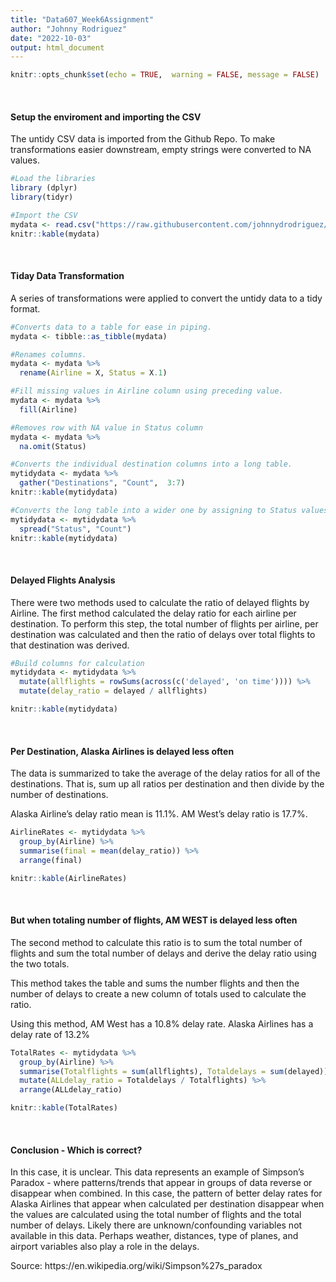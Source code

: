 ```yaml
---
title: "Data607_Week6Assignment"
author: "Johnny Rodriguez"
date: "2022-10-03"
output: html_document
---
```


```r
knitr::opts_chunk$set(echo = TRUE,  warning = FALSE, message = FALSE)
```
<br/>

#### Setup the enviroment and importing the CSV
The untidy CSV data is imported from the Github Repo.  To make transformations easier downstream, empty strings were converted to NA values.


```r

#Load the libraries
library (dplyr)
library(tidyr)

#Import the CSV
mydata <- read.csv("https://raw.githubusercontent.com/johnnydrodriguez/data607_week6/main/untidycsv.csv", na.strings=c("","NA"))
knitr::kable(mydata)

```
<br/>

#### Tiday Data Transformation

A series of transformations were applied to convert the untidy data to a tidy format.

```r

#Converts data to a table for ease in piping.
mydata <- tibble::as_tibble(mydata)

#Renames columns.
mydata <- mydata %>% 
  rename(Airline = X, Status = X.1)

#Fill missing values in Airline column using preceding value.
mydata <- mydata %>%
  fill(Airline)

#Removes row with NA value in Status column
mydata <- mydata %>% 
  na.omit(Status)

#Converts the individual destination columns into a long table.
mytidydata <- mydata %>% 
  gather("Destinations", "Count",  3:7)
knitr::kable(mytidydata)

#Converts the long table into a wider one by assigning to Status values into its own columnns
mytidydata <- mytidydata %>% 
  spread("Status", "Count")
knitr::kable(mytidydata)

```
<br/>

#### Delayed Flights Analysis

There were two methods used to calculate the ratio of delayed flights by Airline. The first method calculated the delay ratio for each airline per destination.  To perform this step, the total number of flights per airline, per destination was calculated and then the ratio of delays over total flights to that destination was derived.



```r

#Build columns for calculation
mytidydata <- mytidydata %>% 
  mutate(allflights = rowSums(across(c('delayed', 'on time')))) %>% 
  mutate(delay_ratio = delayed / allflights)

knitr::kable(mytidydata)

```

<br/>

#### Per Destination, Alaska Airlines is delayed less often
The data is summarized to take the average of the delay ratios for all of the destinations.  That is, sum up all ratios per destination and then divide by the number of destinations.

Alaska Airline's delay ratio mean is 11.1%.  AM West's delay ratio is 17.7%.

```r

AirlineRates <- mytidydata %>% 
  group_by(Airline) %>% 
  summarise(final = mean(delay_ratio)) %>% 
  arrange(final)

knitr::kable(AirlineRates)

```
<br/>

#### But when totaling number of flights, AM WEST is delayed less often
The second method to calculate this ratio is to sum the total number of flights and sum the total number of delays and derive the delay ratio using the two totals.

This method takes the table and sums the number flights and then the number of delays to create a new column of totals used to calculate the ratio.

Using this method, AM West has a 10.8% delay rate.  Alaska Airlines has a delay rate of 13.2%
```r

TotalRates <- mytidydata %>%
  group_by(Airline) %>% 
  summarise(Totalflights = sum(allflights), Totaldelays = sum(delayed)) %>% 
  mutate(ALLdelay_ratio = Totaldelays / Totalflights) %>% 
  arrange(ALLdelay_ratio)

knitr::kable(TotalRates)

```
<br/>

#### Conclusion  - Which is correct?

In this case, it is unclear.  This data represents an example of Simpson's Paradox - where patterns/trends that appear in groups of data reverse or disappear when combined.  In this case, the pattern of better delay rates for Alaska Airlines that appear when calculated per destination disappear when the values are calculated using the total number of flights and the total number of delays. Likely there are unknown/confounding variables not available in this data.  Perhaps weather, distances, type of planes, and airport variables also play a role in the delays.


Source: https://en.wikipedia.org/wiki/Simpson%27s_paradox
